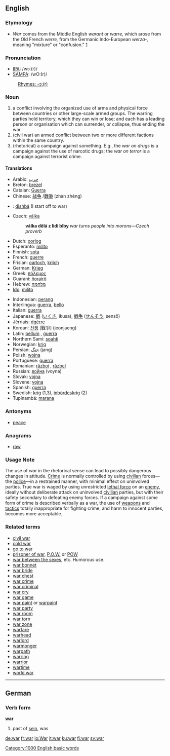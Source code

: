 ==English==

===Etymology===
*''War'' comes from the Middle English ''warant'' or ''warre,'' which arose from the Old French ''werre,'' from the Germanic Indo-European ''werza-,'' meaning "mixture" or "confusion."  [http://dictionary.reference.com/search?q=war]

===Pronunciation===
*[[w:IPA|IPA]]: /wɔː(r)/
*[[w:SAMPA|SAMPA]]: /wO:(r)/
:[[rhymes:English:-ɔː(r)|Rhymes: -ɔː(r)]]

===Noun===
{{en-noun-reg}}

# a conflict involving the organized use of arms and physical force between countries or other large-scale armed groups. The warring parties hold territory, which they can win or lose; and each has a leading person or organisation which can surrender, or collapse, thus ending the war.
# (civil war) an armed conflict between two or more different factions within the same country.
# (rhetorical) a campaign against something. E.g., the ''war on drugs'' is a campaign against the use of narcotic drugs; the ''war on terror'' is a campaign against terrorist crime.

====Translations====
{{Top}}
*Arabic: [[حرب]]
*Breton: [[brezel]] {{m}}
*Catalan: [[Guerra]] {{f}}
*Chinese: [[战争]] /[[戰爭]] (zhàn zhèng)
*{{apc}}: [[dishbá]] (I start off to war)
*Czech: [[válka]] {{f}}
*: '''válka dělá z lidi blby''' ''war turns people into morons&mdash;Czech proverb''
*Dutch: [[oorlog]] {{m}}
*Esperanto: [[milito]]
*Finnish: [[sota]]
*French: [[guerre]] {{f}}
*Frisian: [[oarloch]], [[kriich]]
*German: [[Krieg]] {{m}}
*Greek: [[πόλεμος]] {{m}}
*Guarani: [[ñorairõ]]
*Hebrew: [[מלחמה]]
*[[Ido]]: [[milito]]
{{Mid}}
*Indonesian: [[perang]]
*Interlingua: [[guerra]], [[bello]]
*Italian: [[guerra]] {{f}}
*Japanese: [[戦]] ([[いくさ]], ikusa), [[戦争]] ([[せんそう]], sensō)
*Jèrriais: [[dgèrre]] {{f}}
*Korean: [[전쟁]] [戰爭] (jeonjaeng)
*Latin: [[bellum]] {{n}}, [[guerra]] {{f}}
*Northern Sami: [[soahti]]
*Norwegian: [[krig]] {{m}}
*Persian: [[جنگ]] (jang)
*Polish: [[wojna]] {{f}}
*Portuguese: [[guerra]] {{f}}
*Romanian: [[război]] {{n}}, [[răzbel]] {{n}} {{archaic}}
*Russian: [[война]] (voyna)
*Slovak: [[vojna#Slovak|vojna]] {{f}}
*Slovene: [[vojna]] {{f}}
*Spanish: [[guerra]] {{f}}
*Swedish: [[krig]] {{n}} (1,3), [[inbördeskrig]] (2) {{n}}
*Tupinambá: [[marana]]
{{Bottom}}

===Antonyms===
*[[peace]]

===Anagrams===
*[[raw]]

===Usage Note===
The use of ''war'' in the rhetorical sense can lead to possibly dangerous changes in attitude. [[Crime]] is normally controlled by using [[civilian]] forces&mdash;the [[police]]&mdash;in a restrained manner, with minimal effect on uninvolved parties. True war is waged by using unrestricted [[lethal force]] on an [[enemy]], ideally without deliberate attack on uninvolved [[civilian]] parties, but with their safety secondary to defeating enemy forces. If a campaign against some form of crime is described verbally as a war, the use of [[weapon]]s and [[tactics]] totally inappropriate for fighting crime, and harm to innocent parties, becomes more acceptable.


===Related terms===
*[[civil war]]
*[[cold war]]
*[[go to war]]
*[[prisoner of war]], [[P.O.W.]] or [[POW]]
*[[war between the sexes]], etc. Humorous use.
*[[war bonnet]]
*[[war bride]]
*[[war chest]]
*[[war crime]]
*[[war criminal]]
*[[war cry]]
*[[war game]]
*[[war paint]] or [[warpaint]]
*[[war party]]
*[[war room]]
*[[war torn]]
*[[war zone]]
*[[warfare]]
*[[warhead]]
*[[warlord]]
*[[warmonger]]
*[[warpath]]
*[[warring]]
*[[warrior]]
*[[wartime]]
*[[world war]]

----

==German==
===Verb form===
'''war'''

# past of [[sein]], was

[[Category:1000 English basic words]]

[[de:war]]
[[fr:war]]
[[io:War]]
[[it:war]]
[[ku:war]]
[[fi:war]]
[[sv:war]]